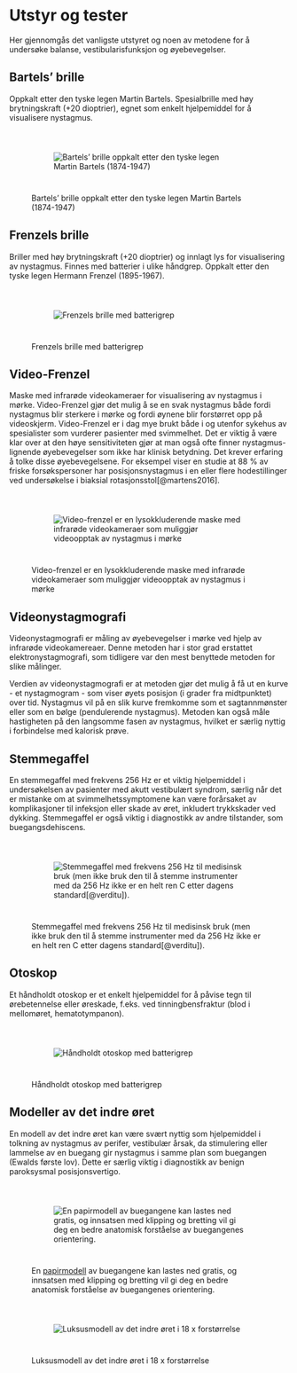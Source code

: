 # Utstyr og tester {#sec-utstyr_og_tester}

Her gjennomgås det vanligste utstyret og noen av metodene for å undersøke balanse, vestibularisfunksjon og øyebevegelser.

## Bartels' brille

Oppkalt etter den tyske legen Martin Bartels. Spesialbrille med høy brytningskraft (+20 dioptrier), egnet som enkelt hjelpemiddel for å visualisere nystagmus.

![Bartels' brille oppkalt etter den tyske legen Martin Bartels (1874-1947)](images/Bartels_brille.jpg){style="padding:40px;"}

## Frenzels brille

Briller med høy brytningskraft (+20 dioptrier) og innlagt lys for visualisering av nystagmus. Finnes med batterier i ulike håndgrep. Oppkalt etter den tyske legen Hermann Frenzel (1895-1967).

![Frenzels brille med batterigrep](images/frenzel.jpg){style="padding:40px;"}

## Video-Frenzel

Maske med infrarøde videokameraer for visualisering av nystagmus i mørke. Video-Frenzel gjør det mulig å se en svak nystagmus både fordi nystagmus blir sterkere i mørke og fordi øynene blir forstørret opp på videoskjerm. Video-Frenzel er i dag mye brukt både i og utenfor sykehus av spesialister som vurderer pasienter med svimmelhet. Det er viktig å være klar over at den høye sensitiviteten gjør at man også ofte finner nystagmus-lignende øyebevegelser som ikke har klinisk betydning. Det krever erfaring å tolke disse øyebevegelsene. For eksempel viser en studie at 88 % av friske forsøkspersoner har posisjonsnystagmus i en eller flere hodestillinger ved undersøkelse i biaksial rotasjonsstol[@martens2016].

![Video-frenzel er en lysokkluderende maske med infrarøde videokameraer som muliggjør videoopptak av nystagmus i mørke](images/videofrenzel.jpg){style="padding:40px;"}

## Videonystagmografi

Videonystagmografi er måling av øyebevegelser i mørke ved hjelp av infrarøde videokamereaer. Denne metoden har i stor grad erstattet elektronystagmografi, som tidligere var den mest benyttede metoden for slike målinger.

Verdien av videonystagmografi er at metoden gjør det mulig å få ut en kurve - et nystagmogram - som viser øyets posisjon (i grader fra midtpunktet) over tid. Nystagmus vil på en slik kurve fremkomme som et sagtannmønster eller som en bølge (pendulerende nystagmus). Metoden kan også måle hastigheten på den langsomme fasen av nystagmus, hvilket er særlig nyttig i forbindelse med kalorisk prøve.

## Stemmegaffel

En stemmegaffel med frekvens 256 Hz er et viktig hjelpemiddel i undersøkelsen av pasienter med akutt vestibulært syndrom, særlig når det er mistanke om at svimmelhetssymptomene kan være forårsaket av komplikasjoner til infeksjon eller skade av øret, inkludert trykkskader ved dykking. Stemmegaffel er også viktig i diagnostikk av andre tilstander, som buegangsdehiscens.

![Stemmegaffel med frekvens 256 Hz til medisinsk bruk (men ikke bruk den til å stemme instrumenter med da 256 Hz ikke er en helt ren C etter dagens standard[@verditu]).](images/stemmegaffel.jpg){style="padding:40px;"}

## Otoskop

Et håndholdt otoskop er et enkelt hjelpemiddel for å påvise tegn til ørebetennelse eller øreskade, f.eks. ved tinningbensfraktur (blod i mellomøret, hematotympanon).

![Håndholdt otoskop med batterigrep](images/otoskop.jpg){style="padding:40px;"}

## Modeller av det indre øret

En modell av det indre øret kan være svært nyttig som hjelpemiddel i tolkning av nystagmus av perifer, vestibulær årsak, da stimulering eller lammelse av en buegang gir nystagmus i samme plan som buegangen (Ewalds første lov). Dette er særlig viktig i diagnostikk av benign paroksysmal posisjonsvertigo.

![En [papirmodell](/resources/papirmodell.pdf) av buegangene kan lastes ned gratis, og innsatsen med klipping og bretting vil gi deg en bedre anatomisk forståelse av buegangenes orientering.](images/papirmodell.jpg){style="padding:40px;"}

![Luksusmodell av det indre øret i 18 x forstørrelse](images/modell.jpg){style="padding:40px;"}
